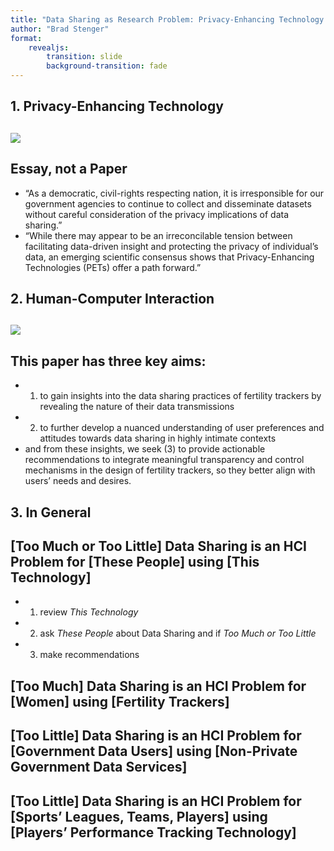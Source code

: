 ```yaml
---
title: "Data Sharing as Research Problem: Privacy-Enhancing Technology and Human-Computer Interaction"
author: "Brad Stenger"
format: 
    revealjs:
        transition: slide
        background-transition: fade
---
```


## 1. Privacy-Enhancing Technology

##
[![](PET_100.png)](https://fas.org/publication/increasing-responsible-data-sharing-capacity-throughout-government/ {target="_blank"})

## Essay, not a Paper
 - "As a democratic, civil-rights respecting nation, it is irresponsible for our government agencies to continue to collect and disseminate datasets without careful consideration of the privacy implications of data sharing."
 - "While there may appear to be an irreconcilable tension between facilitating data-driven insight and protecting the privacy of individual’s data, an emerging scientific consensus shows that Privacy-Enhancing Technologies (PETs) offer a path forward."

## 2. Human-Computer Interaction

## 
[![](HCI_100.png)](https://dl.acm.org/doi/pdf/10.1145/3706598.3714089 {target="_blank"})

## This paper has three key aims:
 - (1) to gain insights into the data sharing practices of fertility trackers by revealing the nature of their data transmissions
 - (2) to further develop a nuanced understanding of user preferences and attitudes towards data sharing in highly intimate contexts
 - and from these insights, we seek (3) to provide actionable recommendations to integrate meaningful transparency and control mechanisms in the design of fertility trackers, so they better align with users’ needs and desires.

## 3. In General
 
## \[Too Much or Too Little\] Data Sharing is an HCI Problem for \[These People\] using \[This Technology\]
  - (1) review *This Technology*
  - (2) ask *These People* about Data Sharing and if *Too Much or Too Little*
  - (3) make recommendations

## \[Too Much\] Data Sharing is an HCI Problem for \[Women\] using \[Fertility Trackers\]

## \[Too Little\] Data Sharing is an HCI Problem for \[Government Data Users\] using \[Non-Private Government Data Services\]

## \[Too Little\] Data Sharing is an HCI Problem for \[Sports' Leagues, Teams, Players\] using \[Players' Performance Tracking Technology\]